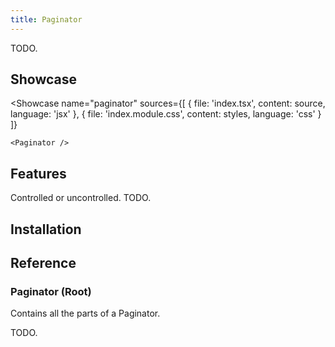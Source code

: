 ```yaml
---
title: Paginator
---
```



TODO.

## Showcase

<Showcase
	name="paginator"
	sources={[
		{ file: 'index.tsx', content: source, language: 'jsx' },
		{ file: 'index.module.css', content: styles, language: 'css' }
	]}
>
	<Paginator />
</Showcase>

## Features

<Features>
	<Feature>Controlled or uncontrolled.</Feature>
	<Feature>TODO.</Feature>
</Features>

## Installation

<Installation name="react-paginator" />

## Reference

### Paginator (Root)

Contains all the parts of a Paginator.

TODO.
